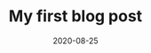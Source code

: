 ---
title: My first blog post
slug: my-first-post
date: 2020-08-25
featuredImage: nature.jpg
excerpt: "Lorem ipsum dolor, sit amet consectetur adipisicing elit. Quibusdam tempora temporibus eveniet est porro omnis earum"
---